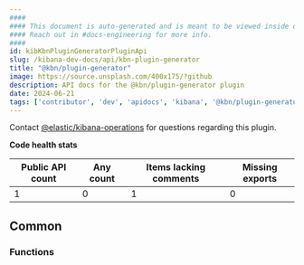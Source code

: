 ```yaml
---
####
#### This document is auto-generated and is meant to be viewed inside our experimental, new docs system.
#### Reach out in #docs-engineering for more info.
####
id: kibKbnPluginGeneratorPluginApi
slug: /kibana-dev-docs/api/kbn-plugin-generator
title: "@kbn/plugin-generator"
image: https://source.unsplash.com/400x175/?github
description: API docs for the @kbn/plugin-generator plugin
date: 2024-06-21
tags: ['contributor', 'dev', 'apidocs', 'kibana', '@kbn/plugin-generator']
---
```




Contact [@elastic/kibana-operations](https://github.com/orgs/elastic/teams/kibana-operations) for questions regarding this plugin.

**Code health stats**

| Public API count  | Any count | Items lacking comments | Missing exports |
|-------------------|-----------|------------------------|-----------------|
| 1 | 0 | 1 | 0 |

## Common

### Functions
<DocDefinitionList data={kbnPluginGeneratorObj.common.functions}/>

